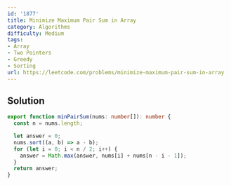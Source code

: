 ```yaml
---
id: '1877'
title: Minimize Maximum Pair Sum in Array
category: Algorithms
difficulty: Medium
tags:
- Array
- Two Pointers
- Greedy
- Sorting
url: https://leetcode.com/problems/minimize-maximum-pair-sum-in-array
---
```


## Solution

```typescript filename="solution.ts" copy
export function minPairSum(nums: number[]): number {
  const n = nums.length;

  let answer = 0;
  nums.sort((a, b) => a - b);
  for (let i = 0; i < n / 2; i++) {
    answer = Math.max(answer, nums[i] + nums[n - i - 1]);
  }
  return answer;
}
```

